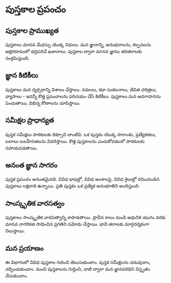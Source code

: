 # పుస్తకాల ప్రపంచం

## పుస్తకాల ప్రాముఖ్యత

పుస్తకాలు మానవ మేధస్సు యొక్క నిధులు. మన జ్ఞానాన్ని, అనుభవాలను, కల్పనలను అక్షరరూపంలో భద్రపరిచే ఖజానాలు. పుస్తకాల ద్వారా మానవ జ్ఞానం తరతరాలకు సంక్రమిస్తుంది.

## జ్ఞాన కిటికీలు

పుస్తకాలు మన దృక్పథాన్ని విశాలం చేస్తాయి. నవలలు, కథా సంకలనాలు, జీవిత చరిత్రలు, వ్యాసాలు - ఇవన్నీ కొత్త ప్రపంచాలను పరిచయం చేసే కిటికీలు. పుస్తకాలు మన అవగాహనను పెంచుతాయి, విభిన్న కోణాలను చూపిస్తాయి.

## సమీక్షల ప్రాధాన్యత

పుస్తక సమీక్షలు పాఠకులకు దిక్సూచి లాంటివి. ఒక పుస్తకం యొక్క సారాంశం, ప్రత్యేకతలు, బలాలు-బలహీనతలను వివరిస్తాయి. కొత్త పుస్తకాలను ఎంచుకోవడంలో పాఠకులకు సహాయపడతాయి.

## అనంత జ్ఞాన సాగరం

పుస్తక ప్రపంచం అనంతమైనది. వివిధ భాషల్లో, వివిధ అంశాలపై, వివిధ శైలుల్లో రచించబడిన పుస్తకాలు లక్షలాది ఉన్నాయి. ప్రతి పుస్తకం ఒక ప్రత్యేక అనుభూతిని అందిస్తుంది.

## సాంస్కృతిక వారసత్వం

పుస్తకాలు సాంస్కృతిక వారసత్వాన్ని కాపాడతాయి. ప్రాచీన కాలం నుండి ఆధునిక యుగం వరకు మానవ నాగరికత సాధించిన ప్రగతిని నమోదు చేస్తాయి. భావి తరాలకు మార్గదర్శకంగా నిలుస్తాయి.

## మన ప్రయాణం

ఈ విభాగంలో వివిధ పుస్తకాల గురించి తెలుసుకుందాం. పుస్తక సమీక్షలను చదువుదాం, చర్చించుకుందాం. మంచి పుస్తకాలను గుర్తించి, వాటి ద్వారా మన జ్ఞానపరిధిని విస్తృతం చేసుకుందాం.

